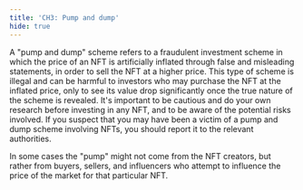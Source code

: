 ```yaml
---
title: 'CH3: Pump and dump'
hide: true
---
```


A "pump and dump" scheme refers to a fraudulent investment scheme in which the price of an NFT is artificially inflated through false and misleading statements, in order to sell the NFT at a higher price. This type of scheme is illegal and can be harmful to investors who may purchase the NFT at the inflated price, only to see its value drop significantly once the true nature of the scheme is revealed. It's important to be cautious and do your own research before investing in any NFT, and to be aware of the potential risks involved. If you suspect that you may have been a victim of a pump and dump scheme involving NFTs, you should report it to the relevant authorities.

In some cases the "pump" might not come from the NFT creators, but rather from buyers, sellers, and influencers who attempt to influence the price of the market for that particular NFT.
